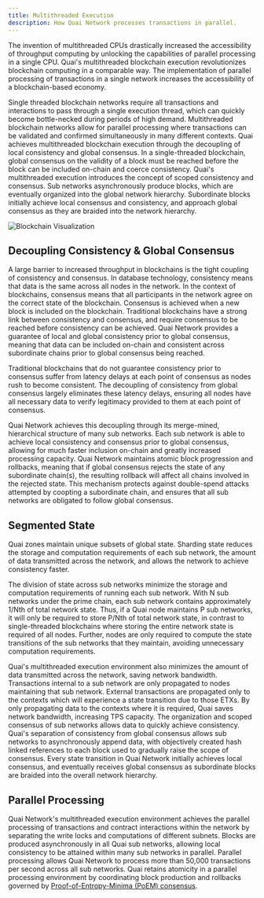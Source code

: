 ```yaml
---
title: Multithreaded Execution
description: How Quai Network processes transactions in parallel.
---
```


The invention of multithreaded CPUs drastically increased the accessibility of throughput computing by unlocking the capabilities of parallel processing in a single CPU. Quai's multithreaded blockchain execution revolutionizes blockchain computing in a comparable way. The implementation of parallel processing of transactions in a single network increases the accessibility of a blockchain-based economy.

Single threaded blockchain networks require all transactions and interactions to pass through a single execution thread, which can quickly become bottle-necked during periods of high demand. Multithreaded blockchain networks allow for parallel processing where transactions can be validated and confirmed simultaneously in many different contexts.
Quai achieves multithreaded blockchain execution through the decoupling of local consistency and global consensus. In a single-threaded blockchain, global consensus on the validity of a block must be reached before the block can be included on-chain and coerce consistency. Quai's multithreaded execution introduces the concept of scoped consistency and consensus. Sub networks asynchronously produce blocks, which are eventually organized into the global network hierarchy. Subordinate blocks initially achieve local consensus and consistency, and approach global consensus as they are braided into the network hierarchy.

![Blockchain Visualization](/img/BlockchainVisualization.webp)

## Decoupling Consistency & Global Consensus

A large barrier to increased throughput in blockchains is the tight coupling of consistency and consensus. In database technology, consistency means that data is the same across all nodes in the network. In the context of blockchains, consensus means that all participants in the network agree on the correct state of the blockchain. Consensus is achieved when a new block is included on the blockchain. Traditional blockchains have a strong link between consistency and consensus, and require consensus to be reached before consistency can be achieved. Quai Network provides a guarantee of local and global consistency prior to global consensus, meaning that data can be included on-chain and consistent across subordinate chains prior to global consensus being reached.

Traditional blockchains that do not guarantee consistency prior to consensus suffer from latency delays at each point of consensus as nodes rush to become consistent. The decoupling of consistency from global consensus largely eliminates these latency delays, ensuring all nodes have all necessary data to verify legitimacy provided to them at each point of consensus.

Quai Network achieves this decoupling through its merge-mined, hierarchical structure of many sub networks. Each sub network is able to achieve local consistency and consensus prior to global consensus, allowing for much faster inclusion on-chain and greatly increased processing capacity. Quai Network maintains atomic block progression and rollbacks, meaning that if global consensus rejects the state of any subordinate chain(s), the resulting rollback will affect all chains involved in the rejected state. This mechanism protects against double-spend attacks attempted by coopting a subordinate chain, and ensures that all sub networks are obligated to follow global consensus.

## Segmented State

Quai zones maintain unique subsets of global state. Sharding state reduces the storage and computation requirements of each sub network, the amount of data transmitted across the network, and allows the network to achieve consistency faster.

The division of state across sub networks minimize the storage and computation requirements of running each sub network. With N sub networks under the prime chain, each sub network contains approximately 1/Nth of total network state. Thus, if a Quai node maintains P sub networks, it will only be required to store P/Nth of total network state, in contrast to single-threaded blockchains where storing the entire network state is required of all nodes. Further, nodes are only required to compute the state transitions of the sub networks that they maintain, avoiding unnecessary computation requirements.

Quai's multithreaded execution environment also minimizes the amount of data transmitted across the network, saving network bandwidth. Transactions internal to a sub network are only propagated to nodes maintaining that sub network. External transactions are propagated only to the contexts which will experience a state transition due to those ETXs. By only propagating data to the contexts where it is required, Quai saves network bandwidth, increasing TPS capacity.
The organization and scoped consensus of sub networks allows data to quickly achieve consistency. Quai's separation of consistency from global consensus allows sub networks to asynchronously append data, with objectively created hash linked references to each block used to gradually raise the scope of consensus. Every state transition in Quai Network initially achieves local consensus, and eventually receives global consensus as subordinate blocks are braided into the overall network hierarchy.

## Parallel Processing

Quai Network's multithreaded execution environment achieves the parallel processing of transactions and contract interactions within the network by separating the write locks and computations of different subnets. Blocks are produced asynchronously in all Quai sub networks, allowing local consistency to be attained within many sub networks in parallel.
Parallel processing allows Quai Network to process more than 50,000 transactions per second across all sub networks. Quai retains atomicity in a parallel processing environment by coordinating block production and rollbacks governed by [Proof-of-Entropy-Minima (PoEM) consensus](/learn/advanced-introduction/poem/poem.md).
